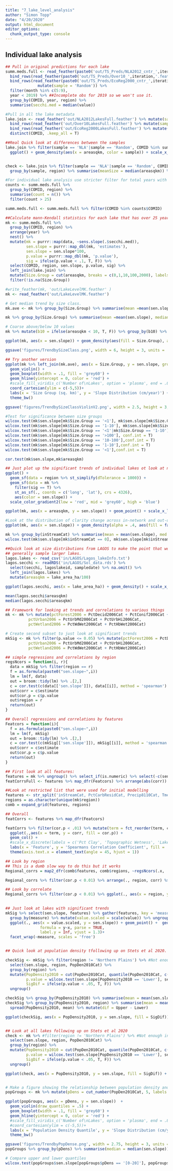 ```yaml
---
title: "7_lake_level_analysis"
author: "Simon Topp"
date: "4/20/2020"
output: html_document
editor_options: 
  chunk_output_type: console
---
```

## Individual lake analysis

```r
## Pull in original predictions for each lake
summ.meds.full <- read_feather(paste0('out/TS_Preds/NLA2012_cntr_',iteration,'.feather')) %>% mutate(sample = 'NLA') %>% filter(COMID %in% nla.2012$COMID) %>%
  bind_rows(read_feather(paste0('out/TS_Preds/Over10_',iteration,'.feather')) %>% mutate(sample = 'Over10')) %>%
  bind_rows(read_feather(paste0('out/TS_Preds/EcoReg2000_cntr_',iteration,'.feather')) %>%
              mutate(sample = 'Random')) %>%
  filter(month %in% c(5:9),
  year < 2019) %>% ##Incomplete obs for 2019 so we won't use it.
  group_by(COMID, year, region) %>%
  summarise(secchi.med = median(value))

#Pull in all the lake metadata
lake.join <- read_feather('out/NLA2012LakesFull.feather') %>% mutate(sample = 'NLA') %>%
  bind_rows(read_feather('out/Over10LakesFull.feather') %>% mutate(sample = 'Over10')) %>%
  bind_rows(read_feather('out/EcoReg2000LakesFull.feather') %>% mutate(sample = 'Random')) %>%
  distinct(COMID, .keep_all = T)

##Real Quick look at differences between the samples
lake.join %>% filter(sample == 'NLA'|sample == 'Random', COMID %in% summ.meds.full$COMID) %>%
  ggplot() + geom_density(aes(x = areasqkm, color = sample)) + scale_x_log10() + facet_wrap(~region)


check <- lake.join %>% filter(sample == 'NLA'|sample == 'Random', COMID %in% summ.meds.full$COMID) %>%
  group_by(sample, region) %>% summarise(meanSize = median(areasqkm)) %>% spread(sample, meanSize) %>% mutate(dif = NLA/Random)

#For individual lake analysis use stricter filter for total years with observations
counts <- summ.meds.full %>%
  group_by(COMID, region) %>%
  summarise(count = n()) %>%
  filter(count > 25)

summ.meds.full <- summ.meds.full %>% filter(COMID %in% counts$COMID)

##Calculate mann-Kendall statistics for each lake that has over 25 years of observations
mk <- summ.meds.full %>% 
  group_by(COMID, region) %>%
  arrange(year) %>%
  nest() %>%
  mutate(mk = purrr::map(data, ~sens.slope(.$secchi.med)),
         sen.slope = purrr::map_dbl(mk, 'estimates'),
         sen.slope = sen.slope*100,
         p.value = purrr::map_dbl(mk, 'p.value'),
         sig = ifelse(p.value < .1, T, F)) %>%
  select(COMID, region, sen.slope, p.value, sig) %>%
  left_join(lake.join) %>%
  mutate(Size.Group = cut(areasqkm, breaks = c(0,1,10,100,2000), labels = c('<1','1-10','10-100','>100'))) %>%
  filter(!is.na(Size.Group))

#write_feather(mk, 'out/LakeLevelMK.feather' )
mk <- read_feather('out/LakeLevelMK.feather')

# Get median trend by size class.
mk.ave <- mk %>% group_by(Size.Group) %>% summarise(mean =mean(sen.slope), median = median(sen.slope), sd = sd(sen.slope), lower90 = mean - sd, upper90 = mean + sd, count = n())

mk %>% group_by(Size.Group) %>% summarise(mean =mean(sen.slope), median = median(sen.slope))

# Coarse above/below 10 values
mk %>% mutate(b10 = ifelse(areasqkm < 10, T, F)) %>% group_by(b10) %>% summarise(mean =mean(sen.slope), median = median(sen.slope), sd = sd(sen.slope), lower90 = mean - sd, upper90 = mean + sd, count = n())

ggplot(mk, aes(x = sen.slope)) + geom_density(aes(fill = Size.Group), alpha = .4) + scale_fill_viridis_d(end = .7) + theme_bw() + labs(title = 'Distribution of Lake Trends by Size Class', x = 'Thiel-Sen Slope (cm/yr)', y = 'Density', color = 'Size Group\n(sq km)', fill = 'Size Group\n(sq km)') + geom_vline(data = mk.ave, aes(xintercept = median, color = Size.Group)) + scale_color_viridis_d(end = .9) + coord_cartesian(xlim = c(-5,5))

ggsave('figures/TrendbySizeClass.png', width = 6, height = 3, units = 'in')

## Try another version
ggplot(mk %>% left_join(mk.ave), aes(x = Size.Group, y = sen.slope, group = Size.Group))  +
  geom_violin() + 
  geom_boxplot(width = .1, fill = 'grey60') +
  geom_hline(yintercept = 0, color = 'red') +
  #scale_fill_viridis_c('Number of\nLakes', option = 'plasma', end = .8, trans = 'log10') +
  coord_cartesian(ylim = c(-5,5))+
  labs(x = 'Size Group (sq. km)', y = 'Slope Distribution (cm/year)') +
  theme_bw()

ggsave('figures/TrendbySizeClassViolinV2.png', width = 2.5, height = 3, units = 'in')

#Test for significance between size groups
wilcox.test(mk$sen.slope[mk$Size.Group == '<1'], mk$sen.slope[mk$Size.Group == '1-10'], conf.int = T)
wilcox.test(mk$sen.slope[mk$Size.Group == '1-10'], mk$sen.slope[mk$Size.Group == '10-100'], conf.int = T)
wilcox.test(mk$sen.slope[mk$Size.Group == '<1'|mk$Size.Group == '1-10'], mk$sen.slope[mk$Size.Group == '>100' |mk$Size.Group == '10-100'], conf.int = T)
wilcox.test(mk$sen.slope[mk$Size.Group == '>100'], conf.int = T)
wilcox.test(mk$sen.slope[mk$Size.Group == '10-100'],conf.int = T)
wilcox.test(mk$sen.slope[mk$Size.Group == '1-10'],conf.int = T)
wilcox.test(mk$sen.slope[mk$Size.Group == '<1'],conf.int = T)

cor.test(mk$sen.slope,mk$areasqkm)

## Just plot up the significant trends of individual lakes ot look at nation wide patterns
ggplot() +
  geom_sf(data = region %>% st_simplify(dTolerance = 1000)) +
  geom_sf(data = mk %>%
    filter(sig == T) %>%
    st_as_sf(., coords = c('long', 'lat'), crs = 4326),
    aes(color = sen.slope)) +
  scale_color_gradient2(low = 'red', mid = 'grey60', high = 'blue') 

ggplot(mk, aes(x = areasqkm, y = sen.slope)) + geom_point() + scale_x_log10()

#Look at the distribution of clarity change across in-network and out-of-network lakes, no
ggplot(mk, aes(x = sen.slope)) + geom_density(alpha = .4, aes(fill = factor(inStreamCat)))

mk %>% group_by(inStreamCat) %>% summarise(mean = mean(sen.slope), med = median(sen.slope))
wilcox.test(mk$sen.slope[mk$inStreamCat == 0], mk$sen.slope[mk$inStreamCat == 1], conf.int = T)

##Quick look at size distributions from LAGOS to make the point that we
## generally sample larger lakes.
lagos.lakes <- read_csv('in/LAGOS/Lagos_lakeInfo.txt')
lagos.secchi <- readRDS('in/LAGOS/Sol_data.rds') %>%
  select(secchi, lagoslakeid, sampledate) %>% na.omit() %>%
  left_join(lagos.lakes) %>%
  mutate(areasqkm = lake_area_ha/100)

ggplot(lagos.secchi, aes(x = lake_area_ha)) + geom_density() + scale_x_log10()

mean(lagos.secchi$areasqkm)
median(lagos.secchi$areasqkm)

## Framework for looking at trends and correlations to various things
mk <- mk %>% mutate(pctForest2006 = PctDecid2006Cat + PctConif2006Cat + PctMxFst2006Cat,
          pctUrban2006 = PctUrbMd2006Cat + PctUrbHi2006Cat,
          pctWetland2006 = PctWdWet2006Cat + PctHbWet2006Cat)

# Create second subset to just look at significant trends
mkSig <- mk %>% filter(p.value <= 0.05) %>% mutate(pctForest2006 = PctDecid2006Cat + PctConif2006Cat + PctMxFst2006Cat,
          pctUrban2006 = PctUrbMd2006Cat + PctUrbHi2006Cat,
          pctWetland2006 = PctWdWet2006Cat + PctHbWet2006Cat)

## simple regressions and correlations by region
regsNcors = function(i, r){
  data = mkSig %>% filter(region == r)
  f = as.formula(paste0("sen.slope~",i))
  lm = lm(f, data)
  out = broom::tidy(lm) %>% .[2,]
  c = cor.test(c(data[['sen.slope']]), data[[i]], method = 'spearman') %>% broom::tidy()
  out$corr = c$estimate
  out$cor.p = c$p.value
  out$region = r
  return(out)
}

## Overall regressions and correlations by features
Featcors = function(i){
  f = as.formula(paste0("sen.slope~",i))
  lm = lm(f, mkSig)
  out = broom::tidy(lm) %>% .[2,]
  c = cor.test(c(mkSig[['sen.slope']]), mkSig[[i]], method = 'spearman') %>% broom::tidy()
  out$corr = c$estimate
  out$cor.p = c$p.value
  return(out)
}

## First look at all features:
features = mk %>% ungroup() %>% select_if(is.numeric) %>% select(-c(sen.slope, fcode, OBJECTID, p.value)) %>% names(.) 
featCorrsFull <- features %>% map_dfr(Featcors) %>% arrange(abs(corr))

##Look at restricted list that were used for initial modelling
features <- str_split('inStreamCat, PctCarbResidCat, Precip8110Cat, Tmean8110Cat, RunoffCat, ClayCat, SandCat, OmCat, PermCat, RckdepCat, WtDepCat, ElevCat, BFICat, KffactCat, CatAreaSqKm, PctAg2006Slp10Cat, NPDESDensCat, HydrlCondCat, PctImp2006Cat, pctUrban2006, pctForest2006, PctCrop2006Cat, pctWetland2006, WetIndexCat, areasqkm, meandused', pattern = ', ')[[1]]
regions = as.character(unique(mk$region))
comb = expand_grid(features, regions)

## Overall
featCorrs <- features %>% map_dfr(Featcors)

featCorrs %>% filter(cor.p < .01) %>% mutate(term = fct_reorder(term, corr)) %>% 
  ggplot(.,aes(x = term, y = corr, fill = cor.p)) + 
  geom_col() + 
  #scale_x_discrete(labels = c('Pct Clay', 'Topographic Wetness', 'Lake Size', 'Catchment Area', 'Pct Wetland', 'Pct Carbonate', 'Network Status', 'Precip','Temperature', 'Mean Depth', 'Pct Organic Matter', 'Catchment Permeability', 'Pct Ag', 'Pct Urban', 'Runoff', 'Pct Impervious', 'Pct Sand', 'BaseFlow Index', 'Pct Forest')) +
  labs(x = 'Feature', y = 'Spearmans Correlation Coefficient', fill = 'p.value', title = 'Significant Correlations Between Observed Trends and\n Lake/Catchment properties') +
  theme(axis.text.x = element_text(angle = 45, hjust = 1)) 

## Look by region
## This is a dumb slow way to do this but it works
Regional_corrs = map2_dfr(comb$features, comb$regions, ~regsNcors(.x, .y))

Regional_corrs %>% filter(cor.p < 0.01) %>% arrange(., region, corr) %>% ggplot(., aes(x = term, y = corr, fill = cor.p)) + geom_col() + theme(axis.text.x = element_text(angle = 45, hjust = 1)) + geom_hline(yintercept = 0, color = 'red') + facet_wrap(~region, ncol = 2)

## Look by correlate
Regional_corrs %>% filter(cor.p < 0.01) %>% ggplot(., aes(x = region, y = corr, fill = cor.p)) + geom_col() + theme(axis.text.x = element_text(angle = 45, hjust = 1)) + geom_hline(yintercept = 0, color = 'red') + facet_wrap(~term)

 
## Just look at lakes with significant trends
mkSig %>% select(sen.slope, features) %>% gather(features, key = 'measure', value = 'value') %>%
  group_by(measure) %>% mutate(value.scaled = scale(value)) %>% ungroup() %>%
  ggplot(., aes(x = value.scaled, y = sen.slope)) + geom_point() +  geom_smooth(method = 'lm')+ stat_poly_eq(aes(label =  paste(stat(adj.rr.label))),
               formula = y~x, parse = TRUE, 
               label.y = Inf, vjust = 1.3)+
  facet_wrap(~measure, scales = 'free')


## Quick look at population density tfollowing up on Stets et al 2020.

checkSig <- mkSig %>% filter(region != 'Northern Plains') %>% #Not enough in Northern Plains
  select(sen.slope, region, PopDen2010Cat) %>%
  group_by(region) %>%
  mutate(PopDensity2010 = cut(PopDen2010Cat, quantile(PopDen2010Cat, c(0,.6,1)), labels = c('Lower', 'Upper'), T),
         p.value = wilcox.test(sen.slope[PopDensity2010 == 'Lower'], sen.slope[PopDensity2010 == 'Upper'])$p.value,
         SigDif = ifelse(p.value < .05, T, F)) %>%
  ungroup()

checkSig %>% group_by(PopDensity2010) %>% summarise(mean = mean(sen.slope))
checkSig %>% group_by(PopDensity2010, region) %>% summarise(mean = mean(sen.slope)) %>%
  spread(PopDensity2010, mean) %>% mutate(dif = Upper - Lower)

ggplot(checkSig, aes(x = PopDensity2010, y = sen.slope, fill = SigDif)) + geom_boxplot() + facet_wrap(~region, scales = 'free') + labs(x = 'Population Density split on 50th Percentile', y = 'Clarity Trend', title = 'Only Significant Trends (n = 1,771)')


## Look at all lakes following up on Stets et al 2020
check <- mk %>% #filter(region != 'Northern Plains') %>% #Not enough in Northern Plains
  select(sen.slope, region, PopDen2010Cat) %>%
  group_by(region) %>%
  mutate(PopDensity2010 = cut(PopDen2010Cat, quantile(PopDen2010Cat, c(0,.6,1)), labels = c('Lower', 'Upper'), T),
         p.value = wilcox.test(sen.slope[PopDensity2010 == 'Lower'], sen.slope[PopDensity2010 == 'Upper'])$p.value,
         SigDif = ifelse(p.value < .05, T, F)) %>%
  ungroup()

ggplot(check, aes(x = PopDensity2010, y = sen.slope, fill = SigDif)) + geom_boxplot() + facet_wrap(~region, scales = 'free') + labs(x = 'Population Density split on 50th Percentile', y = 'Clarity Trend', title = 'All Trends (n = 8,310)')


# Make a figure showing the relationship between population density and observed trend
popGroups <- mk %>% mutate(pDens = cut_number(PopDen2010Cat, 5, labels = c('[0-20]','(20-40]', '(40-60]', '(60-80]','(80-100]')))

ggplot(popGroups, aes(x = pDens, y = sen.slope))  +
  geom_violin(draw_quantiles = .5) + 
  geom_boxplot(width = .1, fill = 'grey60') +
  geom_hline(yintercept = 0, color = 'red') +
  #scale_fill_viridis_c('Number of\nLakes', option = 'plasma', end = .8, trans = 'log10') +
  #coord_cartesian(ylim = c(-5,5))+
  labs(x = 'Population Density Quantile', y = 'Slope Distribution (cm/year)') +
  theme_bw()

ggsave('figures/TrendbyPopDense.png', width = 2.75, height = 3, units = 'in')
popGroups %>% group_by(pDens) %>% summarise(median = median(sen.slope))

# Compare upper and lower quantiles
wilcox.test(popGroups$sen.slope[popGroups$pDens == '[0-20]'], popGroups$sen.slope[popGroups$pDens == '(80-100]'])
```